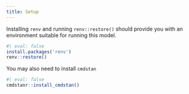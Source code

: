 ```yaml
---
title: Setup
---
```


Installing `renv` and running `renv::restore()` should provide you with an 
environment suitable for running this model.

```r
#| eval: false
install.packages('renv')
renv::restore()
```

You may also need to install `cmdstan`

```r
#| eval: false
cmdstanr::install_cmdstan()
```

